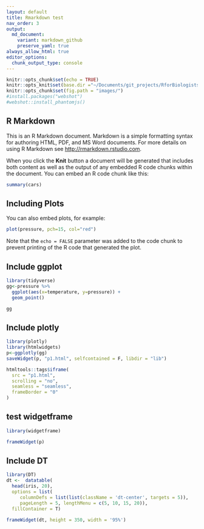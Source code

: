 ```yaml
---
layout: default
title: Rmarkdown test
nav_order: 3
output:
  md_document:
    variant: markdown_github
    preserve_yaml: true
always_allow_html: true
editor_options: 
  chunk_output_type: console
---
```



```r
knitr::opts_chunk$set(echo = TRUE)
knitr::opts_knit$set(base.dir ="~/Documents/git_projects/RforBiologists/", base.url = "/")
knitr::opts_chunk$set(fig.path = "images/")
#install.packages("webshot")
#webshot::install_phantomjs()
```

## R Markdown

This is an R Markdown document. Markdown is a simple formatting syntax for authoring HTML, PDF, and MS Word documents. For more details on using R Markdown see <http://rmarkdown.rstudio.com>.

When you click the **Knit** button a document will be generated that includes both content as well as the output of any embedded R code chunks within the document. You can embed an R code chunk like this:

```r
summary(cars)
```

## Including Plots

You can also embed plots, for example:

```r
plot(pressure, pch=15, col="red")
```

Note that the `echo = FALSE` parameter was added to the code chunk to prevent printing of the R code that generated the plot.

## Include ggplot

```r
library(tidyverse)
gg<-pressure %>%
  ggplot(aes(x=temperature, y=pressure)) + 
  geom_point()

gg
```
## Include plotly

```r
library(plotly)
library(htmlwidgets)
p<-ggplotly(gg)
saveWidget(p, "p1.html", selfcontained = F, libdir = "lib")
```

```r
htmltools::tags$iframe(
  src = "p1.html", 
  scrolling = "no", 
  seamless = "seamless",
  frameBorder = "0"
)
```


## test widgetframe

```r
library(widgetframe)

frameWidget(p)
```


## Include DT

```r
library(DT)
dt <-  datatable(
  head(iris, 20), 
  options = list(
     columnDefs = list(list(className = 'dt-center', targets = 5)),
     pageLength = 5, lengthMenu = c(5, 10, 15, 20)),
  fillContainer = T)

frameWidget(dt, height = 350, width = '95%')
```

